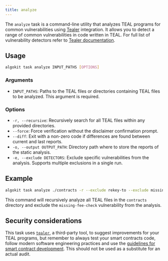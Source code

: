 ```yaml
---
title: analyze
---
```


The `analyze` task is a command-line utility that analyzes TEAL programs for common vulnerabilities using [Tealer](https://github.com/crytic/tealer) integration. It allows you to detect a range of common vulnerabilities in code written in TEAL. For full list of vulnerability detectors refer to [Tealer documentation](https://github.com/crytic/tealer?tab=readme-ov-file#detectors).

## Usage

```bash
algokit task analyze INPUT_PATHS [OPTIONS]
```

### Arguments

- `INPUT_PATHS`: Paths to the TEAL files or directories containing TEAL files to be analyzed. This argument is required.

### Options

- `-r, --recursive`: Recursively search for all TEAL files within any provided directories.
- `--force`: Force verification without the disclaimer confirmation prompt.
- `--diff`: Exit with a non-zero code if differences are found between current and last reports.
- `-o, --output OUTPUT_PATH`: Directory path where to store the reports of the static analysis.
- `-e, --exclude DETECTORS`: Exclude specific vulnerabilities from the analysis. Supports multiple exclusions in a single run.

## Example

```bash
algokit task analyze ./contracts -r --exclude rekey-to --exclude missing-fee-check
```

This command will recursively analyze all TEAL files in the `contracts` directory and exclude the `missing-fee-check` vulnerability from the analysis.

## Security considerations

This task uses [`tealer`](https://github.com/crytic/tealer), a third-party tool, to suggest improvements for your TEAL programs, but remember to always test your smart contracts code, follow modern software engineering practices and use the [guidelines for smart contract development](https://developer.algorand.org/docs/get-details/dapps/smart-contracts/guidelines/). This should not be used as a substitute for an actual audit.
